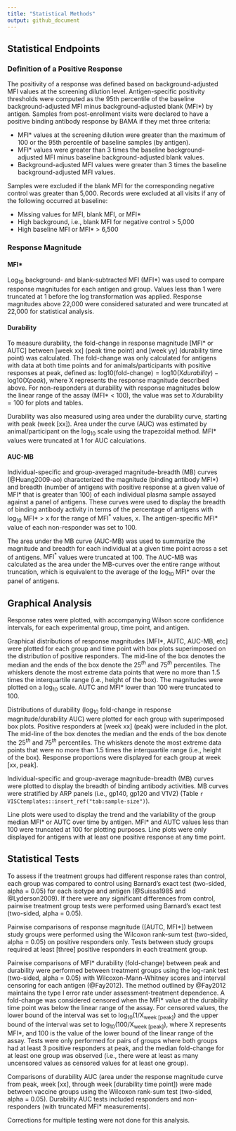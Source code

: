 ```yaml
---
title: "Statistical Methods"
output: github_document
---
```


<!-- background.md is generated from the RMARKDOWN file, background.Rmd.
Please edit that file. -->

<!-- this file was adapted from VISCtemplates {{pkg_ver}}. -->

## Statistical Endpoints

### Definition of a Positive Response

The positivity of a response was defined based on background-adjusted MFI values 
at the screening dilution level. 
Antigen-specific positivity thresholds were computed as the 95th percentile 
of the baseline background-adjusted MFI minus background-adjusted blank (MFI*) 
by antigen. 
Samples from post-enrollment visits were declared to have a positive binding 
antibody response by BAMA if they met three criteria:

* MFI* values at the screening dilution were greater than the maximum of 100 or 
the 95th percentile of baseline samples (by antigen).
* MFI* values were greater than 3 times the baseline background-adjusted MFI 
minus baseline background-adjusted blank values.
* Background-adjusted MFI values were greater than 3 times the baseline 
background-adjusted MFI values.

Samples were excluded if the blank MFI for the corresponding negative control 
was greater than 5,000. 
Records were excluded at all visits if any of the following occurred at baseline:

* Missing values for MFI, blank MFI, or MFI*
* High background, i.e., blank MFI for negative control > 5,000
* High baseline MFI or MFI* > 6,500

<!-- Either in an antigen summary table or in this section, include information on antigen-specific positivity thresholds. -->

### Response Magnitude

#### MFI*

Log$_{10}$ background- and blank-subtracted MFI (MFI*) was used to compare 
response magnitudes for each antigen and group. 
Values less than 1 were truncated at 1 before the log transformation was applied. 
Response magnitudes above 22,000 were considered saturated and were truncated 
at 22,000 for statistical analysis.

#### Durability

<!-- if you have durability time points -->

To measure durability, the fold-change in response magnitude [MFI* or AUTC] 
between [week xx] (peak time point) and [week yy] (durability time point) 
was calculated. 
The fold-change was only calculated for antigens with data at both time points 
and for animals/participants with positive responses at peak, 
defined as: 
$\mathrm{log}{10}\text{(fold-change)} = \mathrm{log}{10}\mathrm{(X}{durability}{)} - \mathrm{log}{10}\mathrm{(X}{peak}{)}$, 
where X represents the response magnitude described above. 
For non-responders at durability with response magnitudes below the linear range 
of the assay (MFI* < 100), the value was set to $X{\text{durability}} = 100$ 
for plots and tables.

<!--if you have multiple durability time points--> 

Durability was also measured using area under the durability curve, 
starting with peak (week [xx]). 
Area under the curve (AUC) was estimated by animal/participant on the log$_{10}$ 
scale using the trapezoidal method. 
MFI* values were truncated at 1 for AUC calculations.

#### AUC-MB

<!-- if you have all antigens from an ARP (antigen reagent project) panel -->

Individual-specific and group-averaged magnitude-breadth (MB) curves (@Huang2009-ao) 
characterized the 
magnitude (binding antibody MFI\*) and 
breadth (number of antigens with positive response at a given value of MFI* that is greater than 100) 
of each individual plasma sample assayed against a panel of antigens. 
These curves were used to display the breadth of binding antibody activity in 
terms of the percentage of antigens with 
log$_{10}$ MFI* $>$ x for the range of $\mathrm{MFI}^{*}$ values, x. 
The antigen-specific MFI* value of each non-responder was set to 100.

The area under the MB curve (AUC-MB) was used to summarize the magnitude and 
breadth for each individual at a given time point across a set of antigens. 
$\mathrm{MFI}^{*}$ values were truncated at 100. 
The AUC-MB was calculated as the area under the MB-curves over the entire range 
without truncation, which is equivalent to the average of the log$_{10}$ MFI* 
over the panel of antigens.

## Graphical Analysis

Response rates were plotted, with accompanying Wilson score confidence intervals, 
for each experimental group, time point, and antigen.

Graphical distributions of response magnitudes [MFI\*, AUTC, AUC-MB, etc] were 
plotted for each group and time point with box plots superimposed on the 
distribution of positive responders. The mid-line of the box denotes the median 
and the ends of the box denote the $25^{th}$ and $75^{th}$ percentiles. 
The whiskers denote the most extreme data points that were no more than 1.5 
times the interquartile range (i.e., height of the box). 
The magnitudes were plotted on a log$_{10}$ scale. AUTC and MFI* lower than 100 
were truncated to 100.

Distributions of durability (log$_{10}$ fold-change in response magnitude/durability AUC) 
were plotted for each group with superimposed box plots. 
Positive responders at [week xx] (peak) were included in the plot. 
The mid-line of the box denotes the median and the ends of the box denote the 
$25^{th}$ and $75^{th}$ percentiles. 
The whiskers denote the most extreme data points that were no more than 1.5 
times the interquartile range (i.e., height of the box). 
Response proportions were displayed for each group at week [xx, peak].

Individual-specific and group-average magnitude-breadth (MB) curves were plotted 
to display the breadth of binding antibody activities. 
MB curves were stratified by ARP panels (i.e., gp140, gp120 and V1V2) 
(Table `r VISCtemplates::insert_ref("tab:sample-size")`).

Line plots were used to display the trend and the variability of the group
median MFI* or AUTC over time by antigen. 
MFI* and AUTC values less than 100 were truncated at 100 for plotting purposes. 
Line plots were only displayed for antigens with at least one positive response 
at any time point.

## Statistical Tests

To assess if the treatment groups had different response rates than control, 
each group was compared to control using Barnard’s exact test (two-sided, alpha = 0.05) 
for each isotype and antigen (@Suissa1985 and @Lyderson2009). 
If there were any significant differences from control, 
pairwise treatment group tests were performed using Barnard’s exact test 
(two-sided, alpha = 0.05).

Pairwise comparisons of response magnitude ([AUTC, MFI*]) between study groups 
were performed using the Wilcoxon rank-sum test (two-sided, alpha = 0.05) on 
positive responders only. Tests between study groups required at least [three] 
positive responders in each treatment group.

Pairwise comparisons of MFI* durability (fold-change) between peak and 
durability were performed between treatment groups using the log-rank test 
(two-sided, alpha = 0.05) with Wilcoxon-Mann-Whitney scores and interval 
censoring for each antigen (@Fay2012). 
The method outlined by @Fay2012 maintains the type I error rate under 
assessment-treatment dependence. 
A fold-change was considered censored when the MFI* value at the durability 
time point was below the linear range of the assay. 
For censored values, the lower bound of the interval was set to 
$\mathrm{log_{10}}$$\mathrm{(1/X_{\text{week [peak]}})}$ and 
the upper bound of the interval was set to 
$\mathrm{log_{10}}$$\mathrm{(100/X_{\text{week [peak]}})}$, 
where X represents MFI*, and 100 is the value of the lower bound of the linear 
range of the assay. 
Tests were only performed for pairs of groups where both groups had at least 3 
positive responders at peak, and the median fold-change for at least one group 
was observed (i.e., there were at least as many uncensored values as censored 
values for at least one group).

<!-- if you have multiple durability time points --> 
Comparisons of durability AUC (area under the response magnitude curve from 
peak, week [xx], through week [durability time point]) were made between
vaccine groups using the Wilcoxon rank-sum test (two-sided, alpha = 0.05). 
Durability AUC tests included responders and non-responders 
(with truncated MFI* measurements).

Corrections for multiple testing were not done for this analysis. 
<!-- If there were p-value adjustments, specify the method (i.e. FDR) and what grouping variables the adjustment will be made over (i.e. adjusting over antigens) -->
